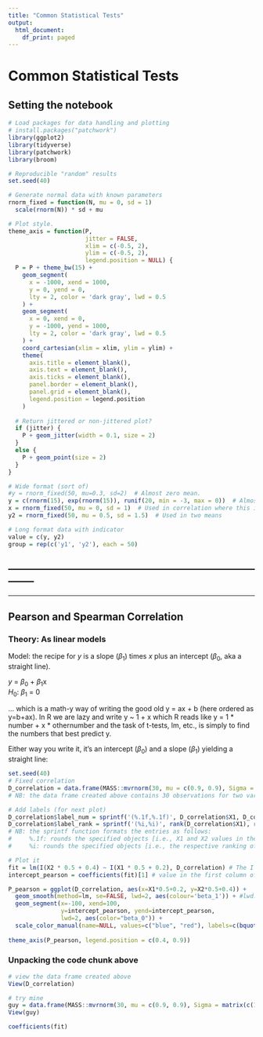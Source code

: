 ```yaml
---
title: "Common Statistical Tests"
output:
  html_document:
    df_print: paged
---
```


# Common Statistical Tests

## Setting the notebook
```r
# Load packages for data handling and plotting
# install.packages("patchwork")
library(ggplot2)
library(tidyverse)
library(patchwork)
library(broom)

# Reproducible "random" results
set.seed(40)

# Generate normal data with known parameters
rnorm_fixed = function(N, mu = 0, sd = 1)
  scale(rnorm(N)) * sd + mu

# Plot style.
theme_axis = function(P,
                      jitter = FALSE,
                      xlim = c(-0.5, 2),
                      ylim = c(-0.5, 2),
                      legend.position = NULL) {
  P = P + theme_bw(15) +
    geom_segment(
      x = -1000, xend = 1000,
      y = 0, yend = 0,
      lty = 2, color = 'dark gray', lwd = 0.5
    ) +
    geom_segment(
      x = 0, xend = 0,
      y = -1000, yend = 1000,
      lty = 2, color = 'dark gray', lwd = 0.5
    ) +
    coord_cartesian(xlim = xlim, ylim = ylim) +
    theme(
      axis.title = element_blank(),
      axis.text = element_blank(),
      axis.ticks = element_blank(),
      panel.border = element_blank(),
      panel.grid = element_blank(),
      legend.position = legend.position
    )
  
  # Return jittered or non-jittered plot?
  if (jitter) {
    P + geom_jitter(width = 0.1, size = 2)
  }
  else {
    P + geom_point(size = 2)
  }
}
```

```r
# Wide format (sort of)
#y = rnorm_fixed(50, mu=0.3, sd=2)  # Almost zero mean.
y = c(rnorm(15), exp(rnorm(15)), runif(20, min = -3, max = 0))  # Almost zero mean, not normal
x = rnorm_fixed(50, mu = 0, sd = 1)  # Used in correlation where this is on x-axis
y2 = rnorm_fixed(50, mu = 0.5, sd = 1.5)  # Used in two means

# Long format data with indicator
value = c(y, y2)
group = rep(c('y1', 'y2'), each = 50)
```

--------------------------------------------------------------------------------
--------------------------------------------------------------------------------
--------------------------------------------------------------------------------

## Pearson and Spearman Correlation
### Theory: As linear models
Model: the recipe for *y* is a slope (*β*~1~) times *x* plus an intercept (*β*~0~, aka a straight line).

*y* = *β*~0~ + *β*~1~x  
*H*~0~: *β*~1~ = 0

… which is a math-y way of writing the good old y = ax + b (here ordered as y=b+ax). In R we are lazy and write y ~ 1 + x which R reads like y = 1 * number + x * othernumber and the task of t-tests, lm, etc., is simply to find the numbers that best predict y.

Either way you write it, it’s an intercept (*β*~0~) and a slope (*β*~1~) yielding a straight line:
```r
set.seed(40)
# Fixed correlation
D_correlation = data.frame(MASS::mvrnorm(30, mu = c(0.9, 0.9), Sigma = matrix(c(1, 0.8, 1, 0.8), ncol = 2), empirical = TRUE))  # Correlated data
# NB: the data frame created above contains 30 observations for two variables: X1 and X2

# Add labels (for next plot)
D_correlation$label_num = sprintf('(%.1f,%.1f)', D_correlation$X1, D_correlation$X2) # creates a new variable that takes on two values for each observation. These values are: 1) X1 rounded to 1 decimal place and 2) X2 rounded to 1 dp.
D_correlation$label_rank = sprintf('(%i,%i)', rank(D_correlation$X1), rank(D_correlation$X2)) # creates a new variable that takes on two values for each observation. These values are 1) the ranking of X1 values from lowest to highest and 2) the ranking of X2 from lowest to highest.
# NB: the sprintf function formats the entries as follows:
#     %.1f: rounds the specified objects [i.e., X1 and X2 values in the current example] to 1 decimal place
#     %i: rounds the specified objects [i.e., the respective ranking of X1 and X2 values] to the nearest integer

# Plot it
fit = lm(I(X2 * 0.5 + 0.4) ~ I(X1 * 0.5 + 0.2), D_correlation) # The I function is simply an "as is" instruction, i.e., the operation inside the parentheses should be performed as specified. It is useful when dealing with complex terms in statistical modeling. For example, y and x are defined respectively as "X2*0.5+0.4" and X2*0.5+0.2 in the current example. The I function ensures that such complex definitions are treated as representation for X, or Y... as the case maybe. 
intercept_pearson = coefficients(fit)[1] # value in the first column of the coefficients output, i.e., the intercept column

P_pearson = ggplot(D_correlation, aes(x=X1*0.5+0.2, y=X2*0.5+0.4)) +
  geom_smooth(method=lm, se=FALSE, lwd=2, aes(colour='beta_1')) + #lwd: thickness of the model line
  geom_segment(x=-100, xend=100, 
               y=intercept_pearson, yend=intercept_pearson, 
               lwd=2, aes(color="beta_0")) + 
  scale_color_manual(name=NULL, values=c("blue", "red"), labels=c(bquote(beta[0]*" (intercept)"), bquote(beta[1]*" (slope)")))
  
theme_axis(P_pearson, legend.position = c(0.4, 0.9))
```

### Unpacking the code chunk above
```r
# view the data frame created above
View(D_correlation)
```

```r
# try mine
guy = data.frame(MASS::mvrnorm(30, mu = c(0.9, 0.9), Sigma = matrix(c(1, 0.8, 1, 0.8), ncol = 2), empirical = TRUE))
View(guy)
```

```r
coefficients(fit)
```





















